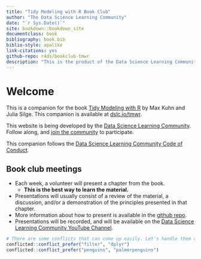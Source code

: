 ```yaml
--- 
title: "Tidy Modeling with R Book Club"
author: "The Data Science Learning Community"
date: "`r Sys.Date()`"
site: bookdown::bookdown_site
documentclass: book
bibliography: book.bib
biblio-style: apalike
link-citations: yes
github-repo: r4ds/bookclub-tmwr
description: "This is the product of the Data Science Learning Community's Tidy Modeling with R Book Club."
---
```


# Welcome {-}

This is a companion for the book [Tidy Modeling with R](https://www.tmwr.org/) by Max Kuhn and Julia Silge.
This companion is available at [dslc.io/tmwr](https://dslc.io/tmwr).

This website is being developed by the [Data Science Learning Community](https://dslc.io). Follow along, and [join the community](https://dslc.io/join) to participate.

This companion follows the [Data Science Learning Community Code of Conduct](https://dslc.io/conduct).

## Book club meetings {-}

- Each week, a volunteer will present a chapter from the book.
  - **This is the best way to learn the material.**
- Presentations will usually consist of a review of the material, a discussion, and/or a demonstration of the principles presented in that chapter.
- More information about how to present is available in the [github repo](https://github.com/r4ds/bookclub-tmwr).
- Presentations will be recorded, and will be available on the [Data Science Learning Community YouTube Channel](https://dslc.io/youtube).

```r
# There are some conflicts that can come up easily. Let's handle them up front.
conflicted::conflict_prefer("filter", "dplyr")
conflicted::conflict_prefer("penguins", "palmerpenguins")
```
